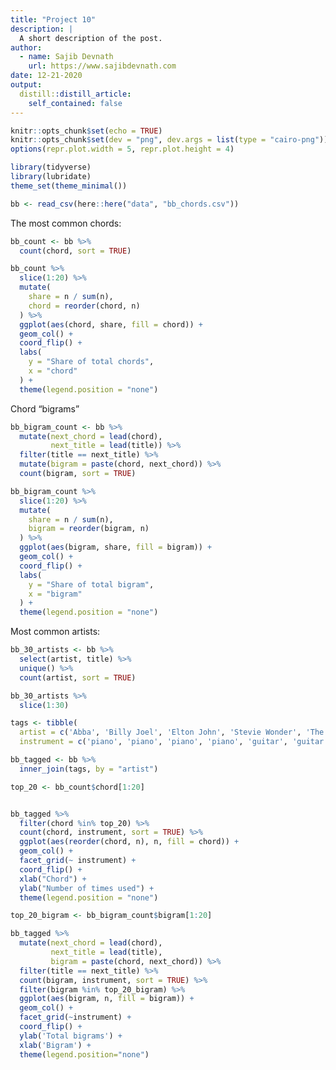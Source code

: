 ```yaml
---
title: "Project 10"
description: |
  A short description of the post.
author:
  - name: Sajib Devnath
    url: https://www.sajibdevnath.com
date: 12-21-2020
output:
  distill::distill_article:
    self_contained: false
---
```




```r
knitr::opts_chunk$set(echo = TRUE)
knitr::opts_chunk$set(dev = "png", dev.args = list(type = "cairo-png"))
options(repr.plot.width = 5, repr.plot.height = 4)
```


```r
library(tidyverse)
library(lubridate)
theme_set(theme_minimal())
```


```r
bb <- read_csv(here::here("data", "bb_chords.csv"))
```


The most common chords:

```r
bb_count <- bb %>% 
  count(chord, sort = TRUE)
```


```r
bb_count %>% 
  slice(1:20) %>% 
  mutate(
    share = n / sum(n),
    chord = reorder(chord, n)
  ) %>% 
  ggplot(aes(chord, share, fill = chord)) +
  geom_col() +
  coord_flip() +
  labs(
    y = "Share of total chords",
    x = "chord"
  ) +
  theme(legend.position = "none")
```


Chord "bigrams"

```r
bb_bigram_count <- bb %>% 
  mutate(next_chord = lead(chord),
         next_title = lead(title)) %>%
  filter(title == next_title) %>% 
  mutate(bigram = paste(chord, next_chord)) %>% 
  count(bigram, sort = TRUE)
```


```r
bb_bigram_count %>% 
  slice(1:20) %>% 
  mutate(
    share = n / sum(n),
    bigram = reorder(bigram, n)
  ) %>% 
  ggplot(aes(bigram, share, fill = bigram)) +
  geom_col() +
  coord_flip() +
  labs(
    y = "Share of total bigram",
    x = "bigram"
  ) +
  theme(legend.position = "none")
```


Most common artists:

```r
bb_30_artists <- bb %>%
  select(artist, title) %>%
  unique() %>%
  count(artist, sort = TRUE)

bb_30_artists %>%
  slice(1:30)
```


```r
tags <- tibble(
  artist = c('Abba', 'Billy Joel', 'Elton John', 'Stevie Wonder', 'The Rolling Stones', 'The Beatles', 'Eric Clapton'),
  instrument = c('piano', 'piano', 'piano', 'piano', 'guitar', 'guitar', 'guitar'))

bb_tagged <- bb %>% 
  inner_join(tags, by = "artist")

```



```r
top_20 <- bb_count$chord[1:20]


bb_tagged %>%
  filter(chord %in% top_20) %>%
  count(chord, instrument, sort = TRUE) %>%
  ggplot(aes(reorder(chord, n), n, fill = chord)) +
  geom_col() +
  facet_grid(~ instrument) +
  coord_flip() +
  xlab("Chord") +
  ylab("Number of times used") +
  theme(legend.position = "none")

```


```r
top_20_bigram <- bb_bigram_count$bigram[1:20]

bb_tagged %>%
  mutate(next_chord = lead(chord),
         next_title = lead(title),
         bigram = paste(chord, next_chord)) %>%
  filter(title == next_title) %>%
  count(bigram, instrument, sort = TRUE) %>%
  filter(bigram %in% top_20_bigram) %>%
  ggplot(aes(bigram, n, fill = bigram)) +
  geom_col() +
  facet_grid(~instrument) +
  coord_flip() +
  ylab('Total bigrams') +
  xlab('Bigram') +
  theme(legend.position="none")
```



























